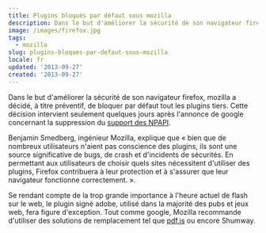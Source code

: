 ```yaml
---
title: Plugins bloqués par défaut sous mozilla
description: Dans le but d'améliorer la sécurité de son navigateur firefox, mozilla a décidé, à titre préventif, de bloquer par défaut tout les plugins tiers. Cette décision intervient seulement quelques jours après l'annonce de google concernant la suppression du support des NPAPI.
image: /images/firefox.jpg
tags:
  - mozilla
slug: plugins-bloques-par-defaut-sous-mozilla
locale: fr
updated: '2013-09-27'
created: '2013-09-27'
---
```


Dans le but d'améliorer la sécurité de son navigateur firefox, mozilla a décidé, à titre préventif, de bloquer par défaut tout les plugins tiers. Cette décision intervient seulement quelques jours après l'annonce de google concernant la suppression du [support des NPAPI](./le-support-des-plugins-npapi-abandonne-sous-chrome).

Benjamin Smedberg, ingénieur Mozilla, explique que « bien que de nombreux utilisateurs n'aient pas conscience des plugins, ils sont une source significative de bugs, de crash et d'incidents de sécurités. En permettant aux utilisateurs de choisir quels sites nécessitent d'utiliser des plugins, Firefox contribuera à leur protection et à s'assurer que leur navigateur fonctionne correctement. ».

Se rendant compte de la trop grande importance à l'heure actuel de flash sur le web, le plugin signé adobe, utilisé dans la majorité des pubs et jeux web, fera figure d'exception. Tout comme google, Mozilla recommande d'utiliser des solutions de remplacement tel que [pdf.js](https://mozilla.github.io/pdf.js/) ou encore Shumway.
